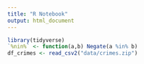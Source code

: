 ```yaml
---
title: "R Notebook"
output: html_document
---
```


```r
library(tidyverse)
`%nin%` <- function(a,b) Negate(a %in% b)
df_crimes <- read_csv2("data/crimes.zip")
```



